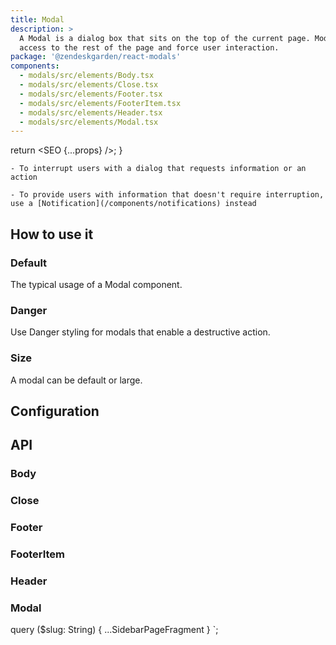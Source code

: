 ```yaml
---
title: Modal
description: >
  A Modal is a dialog box that sits on the top of the current page. Modals block
  access to the rest of the page and force user interaction.
package: '@zendeskgarden/react-modals'
components:
  - modals/src/elements/Body.tsx
  - modals/src/elements/Close.tsx
  - modals/src/elements/Footer.tsx
  - modals/src/elements/FooterItem.tsx
  - modals/src/elements/Header.tsx
  - modals/src/elements/Modal.tsx
---
```



  return <SEO {...props} />;
}

<Usage>
  <Use>

    - To interrupt users with a dialog that requests information or an action

  </Use>
  <Misuse>

    - To provide users with information that doesn't require interruption, use a [Notification](/components/notifications) instead

  </Misuse>
</Usage>

## How to use it

### Default

The typical usage of a Modal component.


<CodeExample code={DefaultCode}>
  <Default />
</CodeExample>

### Danger

Use Danger styling for modals that enable a destructive action.


<CodeExample code={DangerCode}>
  <Danger />
</CodeExample>

### Size

A modal can be default or large.


<CodeExample code={SizeCode}>
  <Size />
</CodeExample>

## Configuration

<Configuration reactPackage={props.data.mdx.package} components={props.data.mdx.components} />

## API

### Body

<Component components={props.data.mdx.components} componentName="body" />

<PropSheet components={props.data.mdx.components} componentName="body" />

### Close

<Component components={props.data.mdx.components} componentName="close" />

<PropSheet components={props.data.mdx.components} componentName="close" />

### Footer

<Component components={props.data.mdx.components} componentName="footer" />

<PropSheet components={props.data.mdx.components} componentName="footer" />

### FooterItem

<Component components={props.data.mdx.components} componentName="footerItem" />

<PropSheet components={props.data.mdx.components} componentName="footerItem" />

### Header

<Component components={props.data.mdx.components} componentName="header" />

<PropSheet components={props.data.mdx.components} componentName="header" />

### Modal

<Component components={props.data.mdx.components} componentName="modal" />

<PropSheet components={props.data.mdx.components} componentName="modal" />


  query ($slug: String) {
    ...SidebarPageFragment
  }
`;
